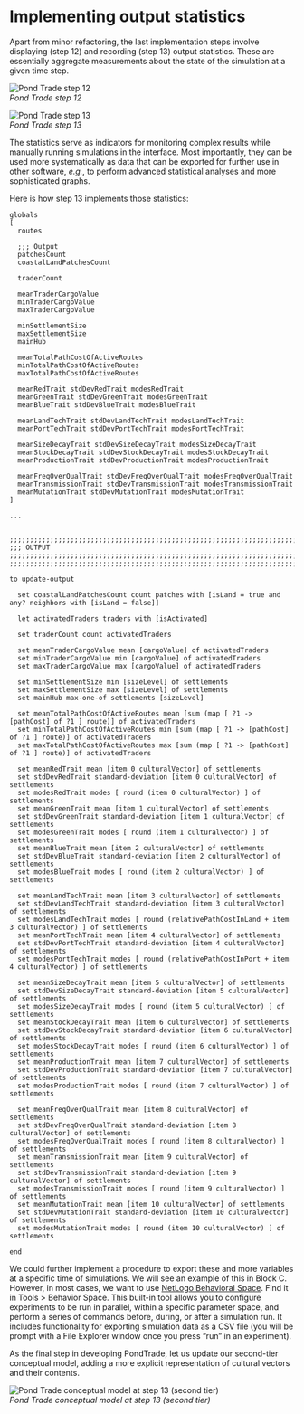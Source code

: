 # Implementing output statistics

Apart from minor refactoring, the last implementation steps involve displaying (step 12) and recording (step 13) output statistics. These are essentially aggregate measurements about the state of the simulation at a given time step.

![Pond Trade step 12](assets/screenshots/BlockB_PondTrade_step12_interface-statistics-interface.png)  
*Pond Trade step 12*

![Pond Trade step 13](assets/screenshots/BlockB_PondTrade_step13_output-statistics-interface.png)  
*Pond Trade step 13*

The statistics serve as indicators for monitoring complex results while manually running simulations in the interface. Most importantly, they can be used more systematically as data that can be exported for further use in other software, *e.g.*, to perform advanced statistical analyses and more sophisticated graphs.

Here is how step 13 implements those statistics:

```NetLogo
globals
[
  routes

  ;;; Output
  patchesCount
  coastalLandPatchesCount

  traderCount

  meanTraderCargoValue
  minTraderCargoValue
  maxTraderCargoValue

  minSettlementSize
  maxSettlementSize
  mainHub

  meanTotalPathCostOfActiveRoutes
  minTotalPathCostOfActiveRoutes
  maxTotalPathCostOfActiveRoutes

  meanRedTrait stdDevRedTrait modesRedTrait
  meanGreenTrait stdDevGreenTrait modesGreenTrait
  meanBlueTrait stdDevBlueTrait modesBlueTrait

  meanLandTechTrait stdDevLandTechTrait modesLandTechTrait
  meanPortTechTrait stdDevPortTechTrait modesPortTechTrait

  meanSizeDecayTrait stdDevSizeDecayTrait modesSizeDecayTrait
  meanStockDecayTrait stdDevStockDecayTrait modesStockDecayTrait
  meanProductionTrait stdDevProductionTrait modesProductionTrait

  meanFreqOverQualTrait stdDevFreqOverQualTrait modesFreqOverQualTrait
  meanTransmissionTrait stdDevTransmissionTrait modesTransmissionTrait
  meanMutationTrait stdDevMutationTrait modesMutationTrait
]

...


;;;;;;;;;;;;;;;;;;;;;;;;;;;;;;;;;;;;;;;;;;;;;;;;;;;;;;;;;;;;;;;;;;;;;;;;;;;;;;;;;;;;;;;;;;;;
;;; OUTPUT ;;;;;;;;;;;;;;;;;;;;;;;;;;;;;;;;;;;;;;;;;;;;;;;;;;;;;;;;;;;;;;;;;;;;;;;;;;;;;;;;;
;;;;;;;;;;;;;;;;;;;;;;;;;;;;;;;;;;;;;;;;;;;;;;;;;;;;;;;;;;;;;;;;;;;;;;;;;;;;;;;;;;;;;;;;;;;;

to update-output

  set coastalLandPatchesCount count patches with [isLand = true and any? neighbors with [isLand = false]]

  let activatedTraders traders with [isActivated]

  set traderCount count activatedTraders

  set meanTraderCargoValue mean [cargoValue] of activatedTraders
  set minTraderCargoValue min [cargoValue] of activatedTraders
  set maxTraderCargoValue max [cargoValue] of activatedTraders

  set minSettlementSize min [sizeLevel] of settlements
  set maxSettlementSize max [sizeLevel] of settlements
  set mainHub max-one-of settlements [sizeLevel]

  set meanTotalPathCostOfActiveRoutes mean [sum (map [ ?1 -> [pathCost] of ?1 ] route)] of activatedTraders
  set minTotalPathCostOfActiveRoutes min [sum (map [ ?1 -> [pathCost] of ?1 ] route)] of activatedTraders
  set maxTotalPathCostOfActiveRoutes max [sum (map [ ?1 -> [pathCost] of ?1 ] route)] of activatedTraders

  set meanRedTrait mean [item 0 culturalVector] of settlements
  set stdDevRedTrait standard-deviation [item 0 culturalVector] of settlements
  set modesRedTrait modes [ round (item 0 culturalVector) ] of settlements
  set meanGreenTrait mean [item 1 culturalVector] of settlements
  set stdDevGreenTrait standard-deviation [item 1 culturalVector] of settlements
  set modesGreenTrait modes [ round (item 1 culturalVector) ] of settlements
  set meanBlueTrait mean [item 2 culturalVector] of settlements
  set stdDevBlueTrait standard-deviation [item 2 culturalVector] of settlements
  set modesBlueTrait modes [ round (item 2 culturalVector) ] of settlements

  set meanLandTechTrait mean [item 3 culturalVector] of settlements
  set stdDevLandTechTrait standard-deviation [item 3 culturalVector] of settlements
  set modesLandTechTrait modes [ round (relativePathCostInLand + item 3 culturalVector) ] of settlements
  set meanPortTechTrait mean [item 4 culturalVector] of settlements
  set stdDevPortTechTrait standard-deviation [item 4 culturalVector] of settlements
  set modesPortTechTrait modes [ round (relativePathCostInPort + item 4 culturalVector) ] of settlements

  set meanSizeDecayTrait mean [item 5 culturalVector] of settlements
  set stdDevSizeDecayTrait standard-deviation [item 5 culturalVector] of settlements
  set modesSizeDecayTrait modes [ round (item 5 culturalVector) ] of settlements
  set meanStockDecayTrait mean [item 6 culturalVector] of settlements
  set stdDevStockDecayTrait standard-deviation [item 6 culturalVector] of settlements
  set modesStockDecayTrait modes [ round (item 6 culturalVector) ] of settlements
  set meanProductionTrait mean [item 7 culturalVector] of settlements
  set stdDevProductionTrait standard-deviation [item 7 culturalVector] of settlements
  set modesProductionTrait modes [ round (item 7 culturalVector) ] of settlements

  set meanFreqOverQualTrait mean [item 8 culturalVector] of settlements
  set stdDevFreqOverQualTrait standard-deviation [item 8 culturalVector] of settlements
  set modesFreqOverQualTrait modes [ round (item 8 culturalVector) ] of settlements
  set meanTransmissionTrait mean [item 9 culturalVector] of settlements
  set stdDevTransmissionTrait standard-deviation [item 9 culturalVector] of settlements
  set modesTransmissionTrait modes [ round (item 9 culturalVector) ] of settlements
  set meanMutationTrait mean [item 10 culturalVector] of settlements
  set stdDevMutationTrait standard-deviation [item 10 culturalVector] of settlements
  set modesMutationTrait modes [ round (item 10 culturalVector) ] of settlements

end

```

We could further implement a procedure to export these and more variables at a specific time of simulations. We will see an example of this in Block C. However, in most cases, we want to use [NetLogo Behavioral Space](https://ccl.northwestern.edu/netlogo/docs/behaviorspace.html). Find it in Tools > Behavior Space. This built-in tool allows you to configure experiments to be run in parallel, within a specific parameter space, and perform a series of commands before, during, or after a simulation run. It includes functionality for exporting simulation data as a CSV file (you will be prompt with a File Explorer window once you press "run" in an experiment).

As the final step in developing PondTrade, let us update our second-tier conceptual model, adding a more explicit representation of cultural vectors and their contents.

![Pond Trade conceptual model at step 13 (second tier)](assets/images/0_conceptAtStep13_secondTier.png)  
*Pond Trade conceptual model at step 13 (second tier)*
